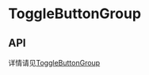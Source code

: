 

<Meta of={ToggleButtonGroupStories} />

# ToggleButtonGroup

<Canvas of={ToggleButtonGroupStories.Checkout}/>
<Canvas of={ToggleButtonGroupStories.Radio}/>

## API
详情请见<a href="https://react-bootstrap.github.io/docs/components/buttons/#togglebuttongroup">ToggleButtonGroup</a>